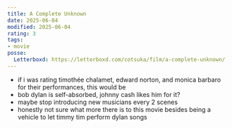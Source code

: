 ```yaml
---
title: A Complete Unknown
date: 2025-06-04
modified: 2025-06-04
rating: 3
tags:
- movie
posse:
  Letterboxd: https://letterboxd.com/cotsuka/film/a-complete-unknown/
---
```


- if i was rating timothée chalamet, edward norton, and monica barbaro for their performances, this would be <Rating rating={5} />
- bob dylan is self-absorbed, johnny cash likes him for it?
- maybe stop introducing new musicians every 2 scenes
- honestly not sure what more there is to this movie besides being a vehicle to let timmy tim perform dylan songs